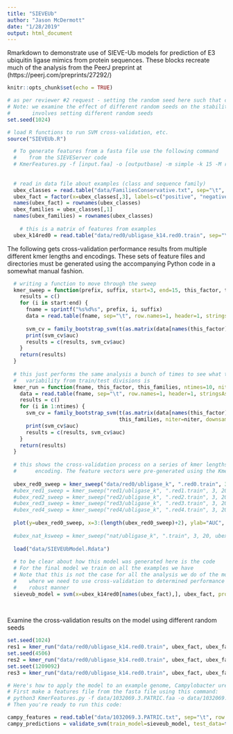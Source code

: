 ```yaml
---
title: "SIEVEUb"
author: "Jason McDermott"
date: "1/28/2019"
output: html_document
---
```


Rmarkdown to demonstrate use of SIEVE-Ub models for prediction of E3 ubiquitin ligase mimics from protein sequences. These blocks recreate much of the analysis from the PeerJ preprint at (https://peerj.com/preprints/27292/)

```r
knitr::opts_chunk$set(echo = TRUE)

# as per reviewer #2 request - setting the random seed here such that code executes consistently below
# Note: we examine the effect of different random seeds on the stability of main result below, which
#       involves setting different random seeds
set.seed(1024)

# load R functions to run SVM cross-validation, etc.
source("SIEVEUb.R")
```

```r

  # To generate features from a fasta file use the following command
  #    from the SIEVEServer code
  # KmerFeatures.py -f [input.faa] -o [outputbase] -m simple -k 15 -M reduced_alphabet_0
  
  
  # read in data file about examples (class and sequence family)
  ubex_classes = read.table("data/FamiliesConservative.txt", sep="\t", header=1, row.names=1)
  ubex_fact = factor(x=ubex_classes[,3], labels=c("positive", "negative"))
  names(ubex_fact) = rownames(ubex_classes)
  ubex_families = ubex_classes[,1]
  names(ubex_families) = rownames(ubex_classes)
  
    # this is a matrix of features from examples
  ubex_k14red0 = read.table("data/red0/ubligase_k14.red0.train", sep="\t", row.names=1, header=1, stringsAsFactors=F)

```

The following gets cross-validation performance results from multiple different kmer lengths and encodings. These sets of feature files and directories must be generated using the accompanying Python code in a somewhat manual fashion.
  
``` r
  # writing a function to move through the sweep
  kmer_sweep = function(prefix, suffix, start=3, end=15, this_factor, this_families, niter=100) {
    results = c()
    for (i in start:end) {
      fname = sprintf("%s%d%s", prefix, i, suffix)
      data = read.table(fname, sep="\t", row.names=1, header=1, stringsAsFactors = F)
      
      svm_cv = family_bootstrap_svm(t(as.matrix(data[names(this_factor),])), this_factor, this_families, niter=niter)
      print(svm_cv$auc)
      results = c(results, svm_cv$auc)
    }
    return(results)
  }
  
  # this just performs the same analysis a bunch of times to see what the
  #   variability from train/test divisions is
  kmer_run = function(fname, this_factor, this_families, ntimes=10, niter=100, downsample_families=NA) {
    data = read.table(fname, sep="\t", row.names=1, header=1, stringsAsFactors = F)
    results = c()
    for (i in 1:ntimes) {
      svm_cv = family_bootstrap_svm(t(as.matrix(data[names(this_factor),])), this_factor, 
                                    this_families, niter=niter, downsample_families=downsample_families)
      print(svm_cv$auc)
      results = c(results, svm_cv$auc)
    }
    return(results)
  }
  
  # this shows the cross-validation process on a series of kmer lengths using the simple hydrophobic/hydrophilic
  #      encoding. The feature vectors were pre-generated using the KmerFeatures.py code (see above)
  
  ubex_red0_sweep = kmer_sweep("data/red0/ubligase_k", ".red0.train", 3, 20, ubex_fact, ubex_families, 100)
  #ubex_red1_sweep = kmer_sweep("red1/ubligase_k", ".red1.train", 3, 20, ubex_fact, ubex_families, 100)
  #ubex_red2_sweep = kmer_sweep("red2/ubligase_k", ".red2.train", 3, 20, ubex_fact, ubex_families, 100)
  #ubex_red3_sweep = kmer_sweep("red3/ubligase_k", ".red3.train", 3, 20, ubex_fact, ubex_families, 100)
  #ubex_red4_sweep = kmer_sweep("red4/ubligase_k", ".red4.train", 3, 20, ubex_fact, ubex_families, 100)
  
  plot(y=ubex_red0_sweep, x=3:(length(ubex_red0_sweep)+2), ylab="AUC", xlab="kmer length", type="l", ylim=c(0.5,1))
  
  #ubex_nat_ksweep = kmer_sweep("nat/ubligase_k", ".train", 3, 20, ubex_fact, ubex_families, 100)
  
  load("data/SIEVEUbModel.Rdata")
  
  # to be clear about how this model was generated here is the code
  # For the final model we train on all the examples we have
  # Note that this is not the case for all the analysis we do of the model
  #    where we need to use cross-validation to determined performance in a
  #    robust manner
  sieveub_model = svm(x=ubex_k14red0[names(ubex_fact),], ubex_fact, probability=T)
  
  
```

Examine the cross-validation results on the model using different random seeds

``` r
set.seed(1024)
res1 = kmer_run("data/red0/ubligase_k14.red0.train", ubex_fact, ubex_families)
set.seed(4506)
res2 = kmer_run("data/red0/ubligase_k14.red0.train", ubex_fact, ubex_families)
set.seet(1209092)
res3 = kmer_run("data/red0/ubligase_k14.red0.train", ubex_fact, ubex_families)


```

``` r

# Here's how to apply the model to an example genome, Campylobacter ureolyticus, from PATRIC
# First make a features file from the fasta file using this command:
# python3 KmerFeatures.py -f data/1032069.3.PATRIC.faa -o data/1032069.3.PATRIC -m simple -k 14 -M reduced_alphabet_0 -R 9 -F data/ModelFeatureIndex.txt
# Then you're ready to run this code:

campy_features = read.table("data/1032069.3.PATRIC.txt", sep="\t", row.names=1, header=1, stringsAsFactors=F)
campy_predictions = validate_svm(train_model=sieveub_model, test_data=t(campy_features))

```
